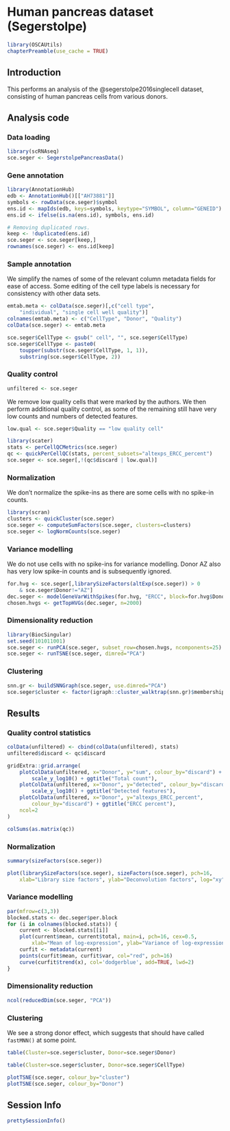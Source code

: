 # Human pancreas dataset (Segerstolpe)

```r
library(OSCAUtils)
chapterPreamble(use_cache = TRUE)
```

## Introduction

This performs an analysis of the @segerstolpe2016singlecell dataset,
consisting of human pancreas cells from various donors.

## Analysis code

### Data loading

```r
library(scRNAseq)
sce.seger <- SegerstolpePancreasData()
```

### Gene annotation

```r
library(AnnotationHub)
edb <- AnnotationHub()[["AH73881"]]
symbols <- rowData(sce.seger)$symbol
ens.id <- mapIds(edb, keys=symbols, keytype="SYMBOL", column="GENEID")
ens.id <- ifelse(is.na(ens.id), symbols, ens.id)

# Removing duplicated rows.
keep <- !duplicated(ens.id)
sce.seger <- sce.seger[keep,]
rownames(sce.seger) <- ens.id[keep]
```

### Sample annotation

We simplify the names of some of the relevant column metadata fields for ease of access.
Some editing of the cell type labels is necessary for consistency with other data sets.

```r
emtab.meta <- colData(sce.seger)[,c("cell type", 
    "individual", "single cell well quality")]
colnames(emtab.meta) <- c("CellType", "Donor", "Quality")
colData(sce.seger) <- emtab.meta

sce.seger$CellType <- gsub(" cell", "", sce.seger$CellType)
sce.seger$CellType <- paste0(
    toupper(substr(sce.seger$CellType, 1, 1)),
    substring(sce.seger$CellType, 2))
```

### Quality control

```r
unfiltered <- sce.seger
```

We remove low quality cells that were marked by the authors.
We then perform additional quality control, as some of the remaining 
still have very low counts and numbers of detected features.

```r
low.qual <- sce.seger$Quality == "low quality cell"

library(scater)
stats <- perCellQCMetrics(sce.seger)
qc <- quickPerCellQC(stats, percent_subsets="altexps_ERCC_percent")
sce.seger <- sce.seger[,!(qc$discard | low.qual)]
```

### Normalization

We don't normalize the spike-ins as there are some cells with no spike-in counts.

```r
library(scran)
clusters <- quickCluster(sce.seger)
sce.seger <- computeSumFactors(sce.seger, clusters=clusters)
sce.seger <- logNormCounts(sce.seger) 
```

### Variance modelling

We do not use cells with no spike-ins for variance modelling.
Donor AZ also has very low spike-in counts and is subsequently ignored.

```r
for.hvg <- sce.seger[,librarySizeFactors(altExp(sce.seger)) > 0
    & sce.seger$Donor!="AZ"]
dec.seger <- modelGeneVarWithSpikes(for.hvg, "ERCC", block=for.hvg$Donor)
chosen.hvgs <- getTopHVGs(dec.seger, n=2000)
```

### Dimensionality reduction

```r
library(BiocSingular)
set.seed(101011001)
sce.seger <- runPCA(sce.seger, subset_row=chosen.hvgs, ncomponents=25)
sce.seger <- runTSNE(sce.seger, dimred="PCA")
```

### Clustering

```r
snn.gr <- buildSNNGraph(sce.seger, use.dimred="PCA")
sce.seger$cluster <- factor(igraph::cluster_walktrap(snn.gr)$membership)
```

## Results

### Quality control statistics

```r
colData(unfiltered) <- cbind(colData(unfiltered), stats)
unfiltered$discard <- qc$discard

gridExtra::grid.arrange(
    plotColData(unfiltered, x="Donor", y="sum", colour_by="discard") +
        scale_y_log10() + ggtitle("Total count"),
    plotColData(unfiltered, x="Donor", y="detected", colour_by="discard") +
        scale_y_log10() + ggtitle("Detected features"),
    plotColData(unfiltered, x="Donor", y="altexps_ERCC_percent",
        colour_by="discard") + ggtitle("ERCC percent"),
    ncol=2
)
```

```r
colSums(as.matrix(qc))
```

### Normalization

```r
summary(sizeFactors(sce.seger))
```

```r
plot(librarySizeFactors(sce.seger), sizeFactors(sce.seger), pch=16,
    xlab="Library size factors", ylab="Deconvolution factors", log="xy")
```

### Variance modelling

```r
par(mfrow=c(3,3))
blocked.stats <- dec.seger$per.block
for (i in colnames(blocked.stats)) {
    current <- blocked.stats[[i]]
    plot(current$mean, current$total, main=i, pch=16, cex=0.5,
        xlab="Mean of log-expression", ylab="Variance of log-expression")
    curfit <- metadata(current)
    points(curfit$mean, curfit$var, col="red", pch=16)
    curve(curfit$trend(x), col='dodgerblue', add=TRUE, lwd=2)
}
```

### Dimensionality reduction

```r
ncol(reducedDim(sce.seger, "PCA"))
```

### Clustering

We see a strong donor effect, which suggests that should have called `fastMNN()` at some point.

```r
table(Cluster=sce.seger$cluster, Donor=sce.seger$Donor)
```

```r
table(Cluster=sce.seger$cluster, Donor=sce.seger$CellType)
```

```r
plotTSNE(sce.seger, colour_by="cluster")
plotTSNE(sce.seger, colour_by="Donor")
```

## Session Info {-}

```r
prettySessionInfo()
```

